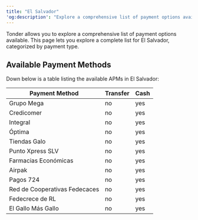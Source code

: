 ```yaml
---
title: "El Salvador"
'og:description': "Explore a comprehensive list of payment options available in El Salvador with Tonder, categorized by payment type."
---
```


Tonder allows you to explore a comprehensive list of payment options available. This page lets you explore a complete list for El Salvador, categorized by payment type. 

## Available Payment Methods

Down below is a table listing the available APMs in El Salvador:

| Payment Method                   | Transfer | Cash |
|------------------------------- | :------- | :--- |
| Grupo Mega                       | no       | yes  |
| Credicomer                       | no       | yes  |
| Integral                         | no       | yes  |
| Óptima                           | no       | yes  |
| Tiendas Galo                     | no       | yes  |
| Punto Xpress SLV                 | no       | yes  |
| Farmacias Económicas             | no       | yes  |
| Airpak                           | no       | yes  |
| Pagos 724                        | no       | yes  |
| Red de Cooperativas Fedecaces    | no       | yes  |
| Fedecrece de RL                  | no       | yes  |
| El Gallo Más Gallo               | no       | yes  |
